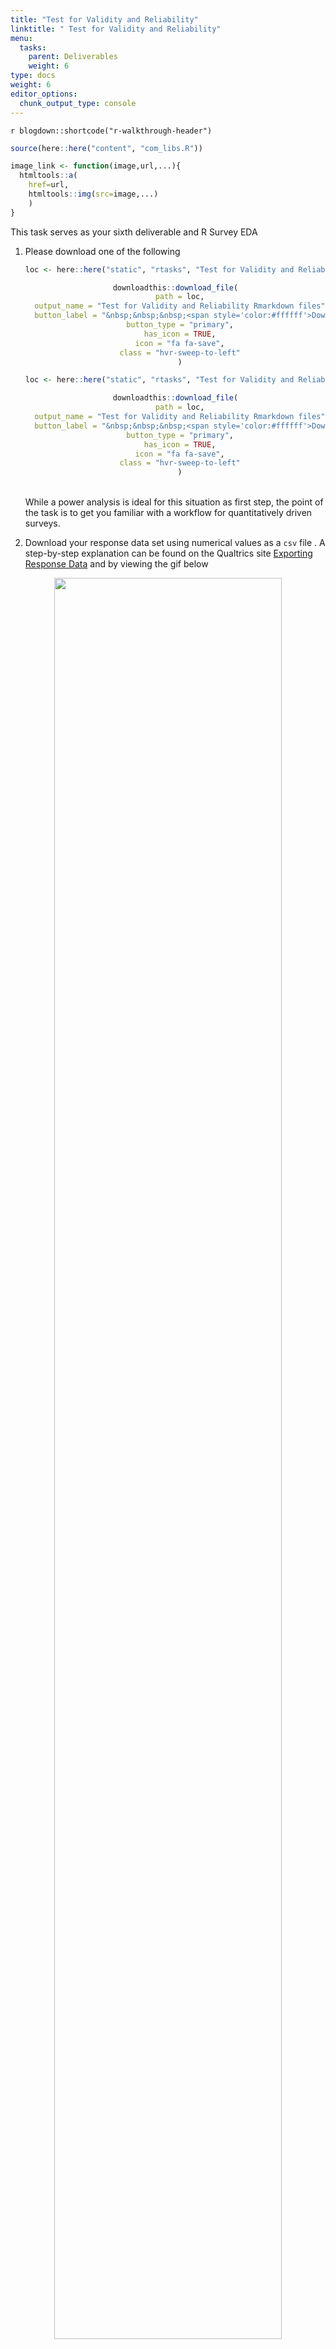```yaml
---
title: "Test for Validity and Reliability"
linktitle: " Test for Validity and Reliability"
menu:
  tasks:
    parent: Deliverables
    weight: 6
type: docs
weight: 6
editor_options: 
  chunk_output_type: console
---
```


`r blogdown::shortcode("r-walkthrough-header")`

```r
source(here::here("content", "com_libs.R"))

image_link <- function(image,url,...){
  htmltools::a(
    href=url,
    htmltools::img(src=image,...)
    )
}
```

<style>
ul {
    margin-left: 1.5em
}
</style>

This task serves as your sixth deliverable and R Survey EDA

1. Please download one of the following
    <br>
    <center>
    <div class="holder">
    <div class="left">
    ```r
    loc <- here::here("static", "rtasks", "Test for Validity and Reliability with gifs.zip")

    downloadthis::download_file(
      path = loc,
      output_name = "Test for Validity and Reliability Rmarkdown files",
      button_label = "&nbsp;&nbsp;&nbsp;<span style='color:#ffffff'>Download with gifs<br><br><i>larger</i></span>",
      button_type = "primary",
      has_icon = TRUE,
      icon = "fa fa-save",
      class = "hvr-sweep-to-left"
      )
    ```
    </div>
    <div class="right">
    ```r
    loc <- here::here("static", "rtasks", "Test for Validity and Reliability without gifs.zip")

    downloadthis::download_file(
      path = loc,
      output_name = "Test for Validity and Reliability Rmarkdown files",
      button_label = "&nbsp;&nbsp;&nbsp;<span style='color:#ffffff'>Download without gifs<br><br><i>smaller</i></span>",
      button_type = "primary",
      has_icon = TRUE,
      icon = "fa fa-save",
      class = "hvr-sweep-to-left"
      )
    ```
    </div>
    </div>
    </center>
    <br>
    While a power analysis is ideal for this situation as first step, the point of the task is to get you familiar with a workflow for quantitatively driven surveys.

2. Download your response data set using numerical values as a `csv` file . A step-by-step explanation can be found on the Qualtrics site [Exporting Response Data](https://www.qualtrics.com/support/survey-platform/data-and-analysis-module/data/download-data/export-data-overview/) and by viewing the gif below

<center>
![](/img/gifs/exportqualtricsdata.gif){width=85%}
</center>

3. If you have <b>30 or more responses</b> and <b>more than two columns of quantitative data</b>, then please move to step 4. Otherwise if you

  + only lack a sufficient number of responses but have more than two columns of quantitative data, then simulate the remaining data preferably within Qualtrics
      * [Excel](https://support.microsoft.com/en-us/office/randbetween-function-4cc7f0d1-87dc-4eb7-987f-a469ab381685){target="_blank"}
      
      * [Qualtrics](https://www.qualtrics.com/support/survey-platform/survey-module/survey-tools/generating-test-responses/){target="_blank"}
      
      * R (there are many ways to accomplish like [this](https://www.crumplab.com/programmingforpsych/simulating-and-analyzing-data-in-r.html){target="_blank"} or [that](https://github.com/markolalovic/responsesR))[^out]
      
  + do not have more than two columns of quantitative data, then please reach out to me via Slack and I will provide a unique real world survey data set you can use for this task 

4. Do one of the following to wrangle your data set

  + *Manual approach:* Open the `csv` file with your data and manually delete rows 2 and 3 as well as any columns that will not apply to the quantitative analysis
  
  + *Automated approach:* Open the test script `Test for Validity and Reliability Testing Script.R`, change the applicable values as needed, and then run it
  <br>
  <br>
  <i>Note that just because a column has numbers in it, it may not be relevant to the analysis as it could be an item intended to filter your population, a skip logic type, or something else.</i> For a better idea of the process noted above, take a look at the following gif
  
<center>
![](/img/gifs/wranglequaltricsdata.gif){width=85%}
</center>

5. Open the mostly empty Rmarkdown file `Test for Validity and Reliability.Rmd`, read through the directions, and include your syntax to receive credit. It is suggested that you use the example data set `Test_Survey_Data.csv` with the default test script `Test for Validity and Reliability Testing Script.R` to see how this is done and which values likely need to be tweaked

6. Save the resulting PDF file by adding your first initial and last name to the beginning of the filename. For example, my submission would be `aroy Test for Validity and Reliability.pdf`

7. Submit your PDF output to eCampus in the Submission Portal by the end of Week 13

<center>
<p id="rounded_corners">
All incremental deliverables can be found on the main <a href="/tasks/#deliverables">Tasks</a> page
<p>
</center>
   cfs
[^out]: Please reach out if you would prefer to simulate data in R but are not able to do so.
